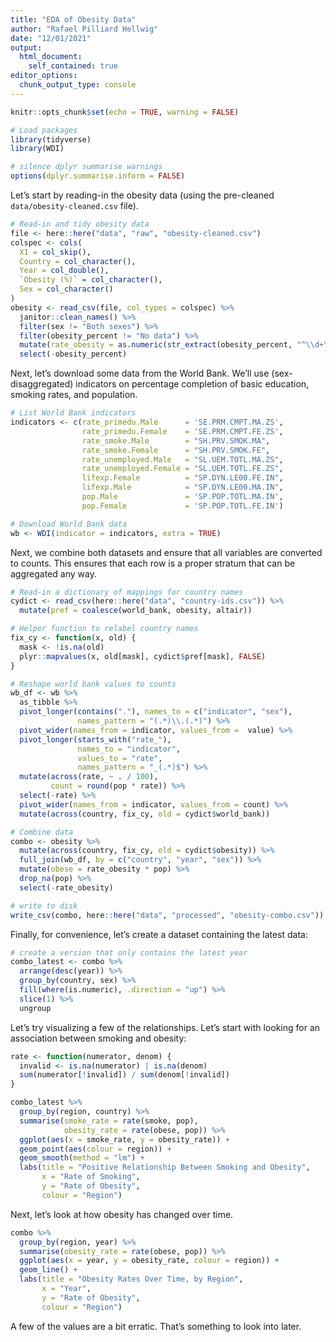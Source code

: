 ```yaml
---
title: "EDA of Obesity Data"
author: "Rafael Pilliard Hellwig"
date: "12/01/2021"
output: 
  html_document:
    self_contained: true
editor_options: 
  chunk_output_type: console
---
```


```r
knitr::opts_chunk$set(echo = TRUE, warning = FALSE)
```

```r
# Load packages
library(tidyverse)
library(WDI)

# silence dplyr summarise warnings
options(dplyr.summarise.inform = FALSE)
```


Let's start by reading-in the obesity data (using the pre-cleaned `data/obesity-cleaned.csv` file).

```r
# Read-in and tidy obesity data
file <- here::here("data", "raw", "obesity-cleaned.csv")
colspec <- cols(
  X1 = col_skip(),
  Country = col_character(),
  Year = col_double(),
  `Obesity (%)` = col_character(),
  Sex = col_character()
)
obesity <- read_csv(file, col_types = colspec) %>%
  janitor::clean_names() %>%
  filter(sex != "Both sexes") %>%
  filter(obesity_percent != "No data") %>%
  mutate(rate_obesity = as.numeric(str_extract(obesity_percent, "^\\d+\\.\\d")) / 100) %>%
  select(-obesity_percent)
```


Next, let's download some data from the World Bank. We'll use (sex-disaggregated) indicators on percentage completion of basic education, smoking rates, and population.

```r
# List World Bank indicators
indicators <- c(rate_primedu.Male      = 'SE.PRM.CMPT.MA.ZS',
                rate_primedu.Female    = 'SE.PRM.CMPT.FE.ZS',
                rate_smoke.Male        = "SH.PRV.SMOK.MA",
                rate_smoke.Female      = "SH.PRV.SMOK.FE",
                rate_unemployed.Male   = "SL.UEM.TOTL.MA.ZS",
                rate_unemployed.Female = "SL.UEM.TOTL.FE.ZS",
                lifexp.Female          = "SP.DYN.LE00.FE.IN",
                lifexp.Male            = "SP.DYN.LE00.MA.IN",
                pop.Male               = 'SP.POP.TOTL.MA.IN',
                pop.Female             = 'SP.POP.TOTL.FE.IN')

# Download World Bank data
wb <- WDI(indicator = indicators, extra = TRUE)
```

Next, we combine both datasets and ensure that all variables are converted to counts. This ensures that each row is a proper stratum that can be aggregated any way.

```r
# Read-in a dictionary of mappings for country names
cydict <- read_csv(here::here("data", "country-ids.csv")) %>%
  mutate(pref = coalesce(world_bank, obesity, altair))

# Helper function to relabel country names
fix_cy <- function(x, old) {
  mask <- !is.na(old)
  plyr::mapvalues(x, old[mask], cydict$pref[mask], FALSE)
}
```



```r
# Reshape world bank values to counts
wb_df <- wb %>%
  as_tibble %>%
  pivot_longer(contains("."), names_to = c("indicator", "sex"),
               names_pattern = "(.*)\\.(.*)") %>%
  pivot_wider(names_from = indicator, values_from =  value) %>%
  pivot_longer(starts_with("rate_"), 
               names_to = "indicator",
               values_to = "rate",
               names_pattern = "_(.*)$") %>%
  mutate(across(rate, ~ . / 100),
         count = round(pop * rate)) %>%
  select(-rate) %>%
  pivot_wider(names_from = indicator, values_from = count) %>%
  mutate(across(country, fix_cy, old = cydict$world_bank))

# Combine data
combo <- obesity %>%
  mutate(across(country, fix_cy, old = cydict$obesity)) %>%
  full_join(wb_df, by = c("country", "year", "sex")) %>%
  mutate(obese = rate_obesity * pop) %>%
  drop_na(pop) %>%
  select(-rate_obesity)
```

```r
# write to disk
write_csv(combo, here::here("data", "processed", "obesity-combo.csv"))
```



Finally, for convenience, let's create a dataset containing the latest data:

```r
# create a version that only contains the latest year
combo_latest <- combo %>%
  arrange(desc(year)) %>%
  group_by(country, sex) %>%
  fill(where(is.numeric), .direction = "up") %>%
  slice(1) %>%
  ungroup
```

Let's try visualizing a few of the relationships. Let's start with looking for an association between smoking and obesity:


```r
rate <- function(numerator, denom) {
  invalid <- is.na(numerator) | is.na(denom)
  sum(numerator[!invalid]) / sum(denom[!invalid])
}

combo_latest %>%
  group_by(region, country) %>%
  summarise(smoke_rate = rate(smoke, pop),
            obesity_rate = rate(obese, pop)) %>%
  ggplot(aes(x = smoke_rate, y = obesity_rate)) +
  geom_point(aes(colour = region)) +
  geom_smooth(method = "lm") +
  labs(title = "Positive Relationship Between Smoking and Obesity",
       x = "Rate of Smoking",
       y = "Rate of Obesity",
       colour = "Region")
```

Next, let's look at how obesity has changed over time.

```r
combo %>%
  group_by(region, year) %>%
  summarise(obesity_rate = rate(obese, pop)) %>%
  ggplot(aes(x = year, y = obesity_rate, colour = region)) +
  geom_line() +
  labs(title = "Obesity Rates Over Time, by Region",
       x = "Year",
       y = "Rate of Obesity",
       colour = "Region")
```

A few of the values are a bit erratic. That's something to look into later.

